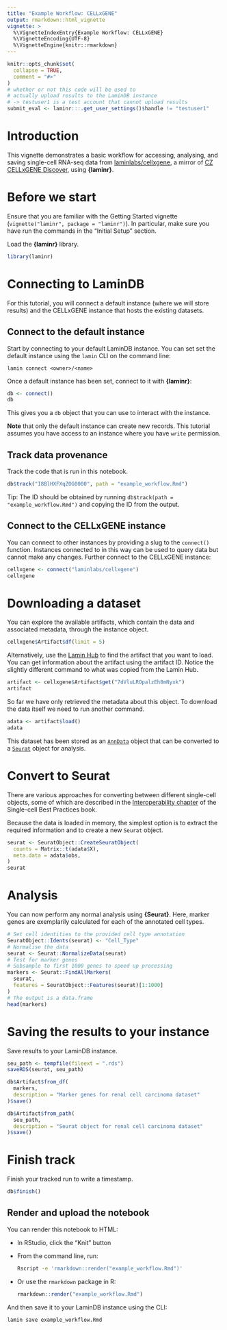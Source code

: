 ```yaml
---
title: "Example Workflow: CELLxGENE"
output: rmarkdown::html_vignette
vignette: >
  %\VignetteIndexEntry{Example Workflow: CELLxGENE}
  %\VignetteEncoding{UTF-8}
  %\VignetteEngine{knitr::rmarkdown}
---
```


```r
knitr::opts_chunk$set(
  collapse = TRUE,
  comment = "#>"
)
# whether or not this code will be used to
# actually upload results to the LaminDB instance
# -> testuser1 is a test account that cannot upload results
submit_eval <- laminr:::.get_user_settings()$handle != "testuser1"
```

# Introduction
  
This vignette demonstrates a basic workflow for accessing, analysing, and saving single-cell RNA-seq data from [laminlabs/cellxgene](https://lamin.ai/laminlabs/cellxgene), a mirror of [CZ CELLxGENE Discover](https://cellxgene.cziscience.com/), using **{laminr}**.

# Before we start

Ensure that you are familiar with the Getting Started vignette (`vignette("laminr", package = "laminr")`).
In particular, make sure you have run the commands in the "Initial Setup" section.

Load the **{laminr}** library.

```r
library(laminr)
```

# Connecting to LaminDB

For this tutorial, you will connect a default instance (where we will store results) and the CELLxGENE instance that hosts the existing datasets.

## Connect to the default instance

Start by connecting to your default LaminDB instance.
You can set set the default instance using the `lamin` CLI on the command line:

```shell
lamin connect <owner>/<name>
```

Once a default instance has been set, connect to it with **{laminr}**:

```r
db <- connect()
db
```

This gives you a `db` object that you can use to interact with the instance.

**Note** that only the default instance can create new records.
This tutorial assumes you have access to an instance where you have `write` permission.

## Track data provenance

Track the code that is run in this notebook.

```r
db$track("I8BlHXFXqZOG0000", path = "example_workflow.Rmd")
```

Tip: The ID should be obtained by running `db$track(path = "example_workflow.Rmd")` and copying the ID from the output.

## Connect to the CELLxGENE instance

You can connect to other instances by providing a slug to the `connect()` function.
Instances connected to in this way can be used to query data but cannot make any changes.
Further connect to the CELLxGENE instance:

```r
cellxgene <- connect("laminlabs/cellxgene")
cellxgene
```

# Downloading a dataset

You can explore the available artifacts, which contain the data and associated metadata, through the instance object.

```r
cellxgene$Artifact$df(limit = 5)
```

Alternatively, use the [Lamin Hub](https://lamin.ai/laminlabs/cellxgene) to find the artifact that you want to load.
You can get information about the artifact using the artifact ID.
Notice the slightly different command to what was copied from the Lamin Hub.

```r
artifact <- cellxgene$Artifact$get("7dVluLROpalzEh8mNyxk")
artifact
```

So far we have only retrieved the metadata about this object.
To download the data itself we need to run another command.

```r
adata <- artifact$load()
adata
```

This dataset has been stored as an [`AnnData`](https://anndata.readthedocs.io) object that can be converted to a [`Seurat`](https://satijalab.org/seurat/) object for analysis.

# Convert to Seurat

There are various approaches for converting between different single-cell objects, some of which are described in the [Interoperability chapter](https://www.sc-best-practices.org/introduction/interoperability.html) of the Single-cell Best Practices book.

Because the data is loaded in memory, the simplest option is to extract the required information and to create a new `Seurat` object.

```r
seurat <- SeuratObject::CreateSeuratObject(
  counts = Matrix::t(adata$X),
  meta.data = adata$obs,
)
seurat
```

# Analysis

You can now perform any normal analysis using **{Seurat}**.
Here, marker genes are exemplarily calculated for each of the annotated cell types.

```r
# Set cell identities to the provided cell type annotation
SeuratObject::Idents(seurat) <- "Cell_Type"
# Normalise the data
seurat <- Seurat::NormalizeData(seurat)
# Test for marker genes
# Subsample to first 1000 genes to speed up processing
markers <- Seurat::FindAllMarkers(
  seurat,
  features = SeuratObject::Features(seurat)[1:1000]
)
# The output is a data.frame
head(markers)
```

# Saving the results to your instance

Save results to your LaminDB instance.

```r
seu_path <- tempfile(fileext = ".rds")
saveRDS(seurat, seu_path)

db$Artifact$from_df(
  markers,
  description = "Marker genes for renal cell carcinoma dataset"
)$save()

db$Artifact$from_path(
  seu_path,
  description = "Seurat object for renal cell carcinoma dataset"
)$save()
```

# Finish track

Finish your tracked run to write a timestamp.

```r
db$finish()
```

## Render and upload the notebook

You can render this notebook to HTML:

- In RStudio, click the "Knit" button
- From the command line, run:

  ```bash
  Rscript -e 'rmarkdown::render("example_workflow.Rmd")'
  ```

- Or use the `rmarkdown` package in R:

  ```r
  rmarkdown::render("example_workflow.Rmd")
  ```

And then save it to your LaminDB instance using the CLI:

```bash
lamin save example_workflow.Rmd
```
